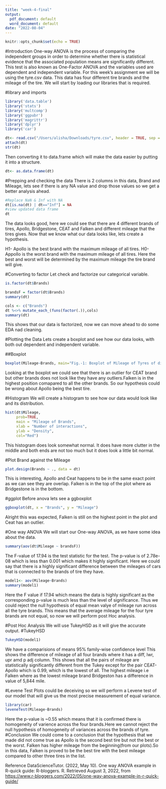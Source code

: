 ```yaml
---
title: "week-4-final"
output:
  pdf_document: default
  word_document: default
date: "2022-08-04"
---
```


```r
knitr::opts_chunk$set(echo = TRUE)
```
#Introduction
One-way ANOVA is the process of comparing the independent groups in order to determine whether there is statistical evidence that the associated population means are significantly different. This test is also known as One-Factor ANOVA and the variables used are dependent and independent variable. For this week’s assignment we will be using the tyre.csv data. This data has four different tire brands and the mileage of the tire. 
We will start by loading our libraries that is required. 

#library and imports 
```r
library('data.table')
library('stats')
library('multcomp')
library('ggpubr')
library('magrittr')
library('dplyr')
library('car')
```

```r
dt<- read.csv("/Users/alisha/Downloads/tyre.csv", header = TRUE, sep = ",")
attach(dt)
str(dt)
```
 Then converting it to data.frame which will make the data easier by putting it into a structure. 
```r
dt<- as.data.frame(dt)
```
#Prepping and checking the data 
There is 2 columns in this data, Brand and Mileage, lets see if there is any NA value and drop those values so we get a better analysis ahead. 
 
```r
#Replace NaN & Inf with NA
dt[is.na(dt) | dt=="Inf"] = NA
#view updated data frame
dt
```
The data looks good, here we could see that there are 4 different brands of tires, Apollo, Bridgestone, CEAT and Falken and different mileage that the tires gives.
Now that we know what our data looks like, lets create a hypothesis. 

H1- Apollo is the best brand with the maximum mileage of all tires.
H0- Appollo is the worst brand with the maximum mileage of all tires. 
Here the best and worst will be determined by the maximum mileage the tire brand will give. 

#Converting to factor 
Let check and factorize our categorical variable. 
```r
is.factor(dt$Brands)
```

```r
brandsF = factor(dt$Brands)
summary(dt)
```
```r
cols <- c("Brands")
dt %<>% mutate_each_(funs(factor(.)),cols)
summary(dt)
```
This shows that our data is factorized, now we can move ahead to do some EDA nad cleaning. 

#Plotting the Data 
Lets create a boxplot and see how our data looks, with both out dependent and independent variable. 

##Boxplot
```r
boxplot(Mileage~Brands, main="Fig.-1: Boxplot of Mileage of Tyres of different brands", col= colors(4))
```
Looking at the boxplot we could see that there is an outlier for CEAT brand but other brands does not look like they have any outliers.Falken is in the highest position comapared to all the other brands. So our hypothesis could be wrong about Apollo being the best tire. 

#Histogram 
We will create a histogram to see how our data would look like and its distribution. 
```r
hist(dt$Mileage,
     prob=TRUE,
     main = "Mileage of Brands",
     xlab = "Number of interactions",
     ylab = "Density",
     col="Red")
```
This histogram does look somewhat normal. It does have more clutter in the middle and both ends are not too much but it does look a little bit normal. 

#Plot Brand against the Mileage 
```r
plot.design(Brands ~ ., data = dt)
```
This is interesting, Apollo and Ceat happens to be in the same exact point as we can see they are overlap. Falken is in the top of the plot where as Bridgestone is in the bottom.

#ggplot
Before anova lets see a ggboxplot
```r
ggboxplot(dt, x = "Brands", y = "Mileage")
```
Alright this was expected, Falken is still on the highest point in the plot and Ceat has an outlier.

#One way ANOVA
We will start our One-way ANOVA, as we have some idea about the data.
```r
summary(aov(dt$Mileage ~ brandsF))
```
The F-value of 17.94 is the test statistic for the test. The p-value is of 2.78e-08 which is less than 0.001 which makes it highly significant. Here we could say that there is a highly significant difference between the mileages of cars that is connected to the brands of tire they have. 


```r
model1<- aov(Mileage~Brands)
summary(model1)
```

Here the F value if 17.94 which means the data is highly significant as the corresponding p-value is much less than the level of significance. Thus we could reject the null hypothesis of equal mean valye of mileage run across all the tyre brands. This means that the average mileage for the four tyre brands are not equal, so now we will perform post Hoc analysis. 

#Post Hoc Analysis 
We will use TukeyHSD as it will give the accurate output. 
#TukeyHSD 

```r
TukeyHSD(model1)
```
We have a comparisions of means 95% family-wise confidence level 
This shows the difference of mileage of all four brands where it has a diff, lwr, upr amd p adj column. This shows that all the pairs of mileage are statistically significantly different from the Tukey except for the pair CEAT-Apollo which is 0.99, which is the lowest of all. The highest mileage i.e Falken where as the lowest mileage brand Bridgeston has a difference in value of 5,844 mile.

#Levene Test
Plots could be deceiving so we will perform a Levene test of our model that will give us the most precise measurement of equal variance. 
```r
library(car)
leveneTest(Mileage~Brands)
```
Here the p-value is ~0.55 which means that it is confirmed there is homogeneity of varience across the four brands.Here we cannot reject the null hypothesis of homogeneity of variances across the brands of tyre. 
#Conclusion
We could come to a conclusion that the hypothesis that we made did not come true as Apollo is the second best tire but not the best or the worst. Falken has higher mileage from the beginning(from our plots).So in this data, Falken is proved to be the best tire with the best mileage compared to other three tires in the list. 

Reference DataScienceTutor. (2022, May 10). One way ANOVA example in R-quick guide: R-bloggers. R. Retrieved August 3, 2022, from <https://www.r-bloggers.com/2022/05/one-way-anova-example-in-r-quick-guide/>
